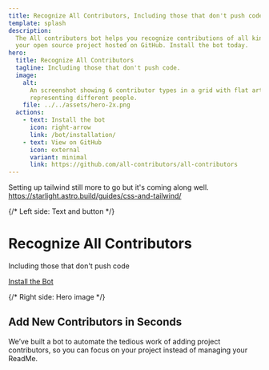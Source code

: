 ```yaml
---
title: Recognize All Contributors, Including those that don't push code
template: splash
description:
  The All contributors bot helps you recognize contributions of all kinds to
  your open source project hosted on GitHub. Install the bot today.
hero:
  title: Recognize All Contributors
  tagline: Including those that don't push code.
  image:
    alt:
      An screenshot showing 6 contributor types in a grid with flat artwork
      representing different people.
    file: ../../assets/hero-2x.png
  actions:
    - text: Install the bot
      icon: right-arrow
      link: /bot/installation/
    - text: View on GitHub
      icon: external
      variant: minimal
      link: https://github.com/all-contributors/all-contributors
---
```


Setting up tailwind still more to go but it's coming along well.
https://starlight.astro.build/guides/css-and-tailwind/



<div
  class="relative w-full min-h-[400px] flex flex-col md:flex-row items-center justify-between bg-white overflow-hidden"
  style={{
    backgroundImage: `url(${swoosh})`,
    backgroundRepeat: 'no-repeat',
    backgroundPosition: 'bottom right',
    backgroundSize: 'cover',
  }}
>
  {/* Left side: Text and button */}
  <div class="flex-1 px-6 py-12 md:py-24 md:pl-16 z-10">
    <h1>
      Recognize All Contributors
    </h1>
    <p class="text-xl md:text-2xl text-[#5c5589] mb-8">Including those that don't push code</p>
<a href="/bot/installation/" class="inline-block bg-[#2d2298] text-white font-semibold rounded-xl px-8 py-4 shadow-lg hover:bg-[#1a155c] transition" style={{ minWidth: "180px", textAlign: "center" }}>Install the Bot</a>
  </div>

  {/* Right side: Hero image */}
  <div class="flex-1 flex items-center justify-center px-6 md:pr-16 z-10">
    <Picture src={heroImg} formats={['avif', 'webp']} alt="A screenshot of github showing a comment that says please add @user for docs." />
  </div>
</div>

<div class="add-contribs">

## Add New Contributors in Seconds

We’ve built a bot to automate the tedious work of adding project contributors,
so you can focus on your project instead of managing your ReadMe.

<div style={{ width: "50%", margin: "0 auto" }}>
  <Picture src={addContributors} formats={['avif', 'webp']} alt="A screenshot of github showing a comment that says please add @user for docs." />
</div>

</div>

<CardGrid>
  <LinkCard
    title="Read our Documentation"
    href="./overview"
    description="Learn more about using and contributing to the bot."
  />
  <LinkCard
    title="Check out our Emoji Key"
    href="/emoji-key"
    description="Learn more about the emojis associated with contribution types."
  />
  <LinkCard
    title="Learn how to use the bot"
    href="./bot/usage"
    description="Once it's setup, using the bot is a breeze."
  />
  <LinkCard
    title="Open an Issue on GitHub"
    href="https://github.com/all-contributors/app/issues"
    description="Did you find a bug? Or are you interested in a new feature? Open an issue on GitHub and let's chat."
  />
</CardGrid>
